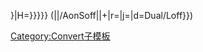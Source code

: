 {{convert/{{{2}}}/AoffSmos|{{{1}}}|{{{3}}}|h={{{h|{{{n}}}}}}|H={{{h|{{{n}}}}}}}} ({{convert/{{#ifeq:{{{4}}}|def|{{{o}}}|{{{4}}}}}|{{{1}}}|{{{2}}}/AonSoff|{{{3}}}|{{{s}}}+{{{b}}}|r={{{r}}}|j={{{j}}}|d=Dual/Loff}})<noinclude>

[[Category:Convert子模板]]
</noinclude>